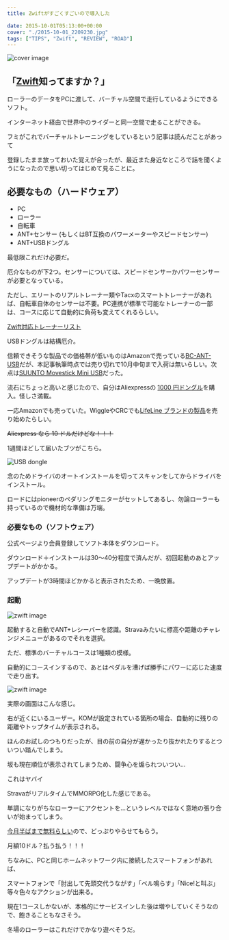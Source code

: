 ---
title: Zwiftがすごくすごいので導入した

date: 2015-10-01T05:13:00+00:00
cover: "./2015-10-01_2209230.jpg"
tags: ["TIPS", "Zwift", "REVIEW", "ROAD"]
---

![cover image](./2015-10-01_2209230.jpg)

## 「[Zwift][1]知ってますか？」

ローラーのデータをPCに渡して、バーチャル空間で走行しているようにできるソフト。

インターネット経由で世界中のライダーと同一空間で走ることができる。

フミがこれでバーチャルトレーニングをしているという記事は読んだことがあって

登録したまま放っておいた覚えが合ったが、最近また身近なところで話を聞くようになったので思い切ってはじめて見ることに。

## 必要なもの（ハードウェア）

- PC
- ローラー
- 自転車
- ANT+センサー (もしくはBT互換のパワーメーターやスピードセンサー)
- ANT+USBドングル

最低限これだけ必要だ。

厄介なものが下2つ。センサーについては、スピードセンサーかパワーセンサーが必要となっている。

ただし、エリートのリアルトレーナー類やTacxのスマートトレーナーがあれば、自転車自体のセンサーは不要。PC連携が標準で可能なトレーナーの一部は、コースに応じて自動的に負荷も変えてくれるらしい。

[Zwift対応トレーナーリスト](https://support.zwift.com/)

USBドングルは結構厄介。

信頼できそうな製品での価格帯が低いものはAmazonで売っている[BC-ANT-USB][2]だが、本記事執筆時点では売り切れで10月中旬まで入荷は無いらしい。次点は[SUUNTO Movestick Mini USB][3]だった。

流石にちょっと高いと感じたので、自分はAliexpressの [1000 円ドングル](https://s.click.aliexpress.com/e/_AZTfHq)を購入。怪しさ満載。

一応Amazonでも売っていた。WiggleやCRCでも[LifeLine ブランドの製品](https://www.wiggle.jp/lifeline-ant-usb-%E3%82%B9%E3%83%86%E3%82%A3%E3%83%83%E3%82%AF)を売り始めたらしい。

~~Aliexpress なら 10 ドルだけどな！！！~~

<LinkBox isAmazonLink url="https://www.amazon.co.jp/dp/B0874R1DDY/" />

1週間ほどして届いたブツがこちら。

![USB dongle](./DSC_6558.jpg)

念のためドライバのオートインストールを切ってスキャンをしてからドライバをインストール。

ロードにはpioneerのペダリングモニターがセットしてあるし、勿論ローラーも持っているので機材的な準備は万端。

### 必要なもの（ソフトウェア）

公式ページより会員登録してソフト本体をダウンロード。

ダウンロード＋インストールは30〜40分程度で済んだが、初回起動のあとアップデートがかかる。

アップデートが3時間ほどかかると表示されたため、一晩放置。

### 起動

![zwift image](./DSC_6560.jpg)

起動すると自動でANT+レシーバーを認識。Stravaみたいに標高や距離のチャレンジメニューがあるのでそれを選択。

ただ、標準のバーチャルコースは1種類の模様。

自動的にコースインするので、あとはペダルを漕げば勝手にパワーに応じた速度で走り出す。

![zwift image](./2015-10-01_2209230.jpg)

実際の画面はこんな感じ。

右が近くにいるユーザー。KOMが設定されている箇所の場合、自動的に残りの距離やトップタイムが表示される。

ほんのお試しのつもりだったが、目の前の自分が遅かったり抜かれたりするとついつい踏んでしまう。

坂も現在順位が表示されてしまうため、闘争心を煽られついつい…

これはヤバイ

StravaがリアルタイムでMMORPG化した感じである。

単調になりがちなローラーにアクセントを…というレベルではなく意地の張り合いが始まってしまう。

[今月半ばまで無料らしい][4]ので、どっぷりやらせてもらう。

月額10ドル？払う払う！！！

ちなみに、PCと同じホームネットワーク内に接続したスマートフォンがあれば、

スマートフォンで「肘出して先頭交代うながす」「ベル鳴らす」「Nice!と叫ぶ」等々色々なアクションが出来る。

現在1コースしかないが、本格的にサービスインした後は増やしていくそうなので、飽きることもなさそう。

冬場のローラーはこれだけでかなり遊べそうだ。

<LinkBox isAmazonLink url="https://www.amazon.co.jp/dp/B00CM381SQ/" />

[1]: http://www.zwift.com/
[2]: http://www.amazon.co.jp/gp/product/B008368QN6/ref=as_li_ss_tl?ie=UTF8&camp=247&creative=7399&creativeASIN=B008368QN6&linkCode=as2&tag=gensobunya-22
[3]: http://www.amazon.co.jp/gp/product/B0050GL5GM/ref=as_li_ss_tl?ie=UTF8&camp=247&creative=7399&creativeASIN=B0050GL5GM&linkCode=as2&tag=gensobunya-22
[4]: http://cyclist.sanspo.com/205583
